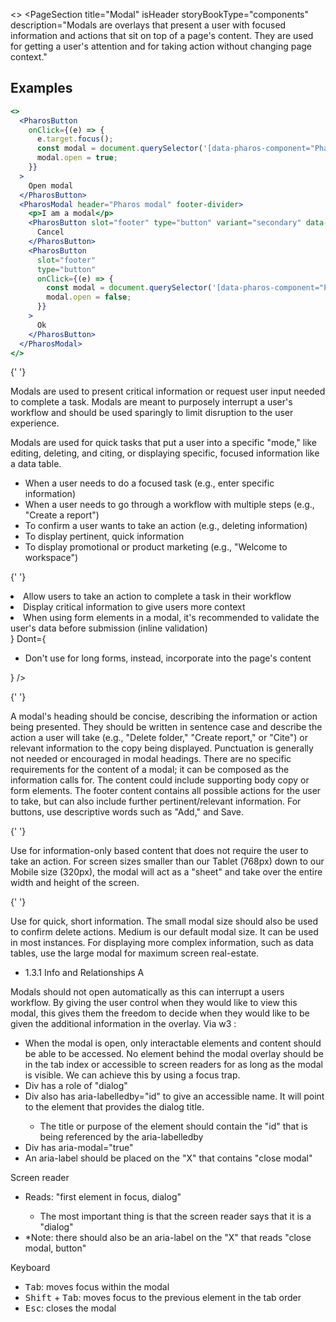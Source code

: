 
<>
  <PageSection
    title="Modal"
    isHeader
    storyBookType="components"
    description="Modals are overlays that present a user with focused information and actions that sit on top of
      a page's content. They are used for getting a user's attention and for taking action without
      changing page context."
  ></PageSection>

## Examples

```jsx live
<>
  <PharosButton
    onClick={(e) => {
      e.target.focus();
      const modal = document.querySelector('[data-pharos-component="PharosModal"]');
      modal.open = true;
    }}
  >
    Open modal
  </PharosButton>
  <PharosModal header="Pharos modal" footer-divider>
    <p>I am a modal</p>
    <PharosButton slot="footer" type="button" variant="secondary" data-modal-close>
      Cancel
    </PharosButton>
    <PharosButton
      slot="footer"
      type="button"
      onClick={(e) => {
        const modal = document.querySelector('[data-pharos-component="PharosModal"]');
        modal.open = false;
      }}
    >
      Ok
    </PharosButton>
  </PharosModal>
</>
```

{' '}

<PageSection topMargin title="Usage">
  <PageSection title="Overview" subSectionLevel={1} lessMargin>
    <div style={{ marginBottom: 'var(--pharos-spacing-3-x)' }}>
      <p>
        Modals are used to present critical information or request user input needed to complete a
        task. Modals are meant to purposely interrupt a user's workflow and should be used sparingly
        to limit disruption to the user experience.
      </p>
      <p>
        Modals are used for quick tasks that put a user into a specific "mode," like editing,
        deleting, and citing, or displaying specific, focused information like a data table.
      </p>
    </div>
  </PageSection>
  <PageSection title="When to Use" subSectionLevel={1} lessMargin>
    <div style={{ marginBottom: 'var(--pharos-spacing-3-x)' }}>
      <ul>
        <li>When a user needs to do a focused task (e.g., enter specific information)</li>
        <li>
          When a user needs to go through a workflow with multiple steps (e.g., "Create a report")
        </li>
        <li>To confirm a user wants to take an action (e.g., deleting information)</li>
        <li>To display pertinent, quick information</li>
        <li>To display promotional or product marketing (e.g., "Welcome to workspace")</li>
      </ul>
    </div>
  </PageSection>
</PageSection>

{' '}

<PageSection title="Best practices">
  <BestPractices
    Do={
      <ul>
        <li>Allow users to take an action to complete a task in their workflow</li>
        <li>Display critical information to give users more context</li>
        <li>
          When using form elements in a modal, it's recommended to validate the user's data before
          submission (inline validation)
        </li>
      </ul>
    }
    Dont={
      <ul>
        <li>Don't use for long forms, instead, incorporate into the page's content</li>
      </ul>
    }
  />
</PageSection>

{' '}

<PageSection title="Content guidelines">
  <PageSection title="Modal heading" subSectionLevel={1} lessMargin>
    A modal's heading should be concise, describing the information or action being presented. They
    should be written in sentence case and describe the action a user will take (e.g., "Delete
    folder," "Create report," or "Cite") or relevant information to the copy being displayed.
    Punctuation is generally not needed or encouraged in modal headings.
  </PageSection>
  <PageSection title="Modal content" subSectionLevel={1} lessMargin>
    There are no specific requirements for the content of a modal; it can be composed as the
    information calls for. The content could include supporting body copy or form elements.
  </PageSection>
  <PageSection title="Modal footer" subSectionLevel={1} lessMargin>
    The footer content contains all possible actions for the user to take, but can also include
    further pertinent/relevant information. For buttons, use descriptive words such as "Add," and
    Save.
  </PageSection>
</PageSection>

{' '}

<PageSection title="States">
  <PageSection title="No footer" subSectionLevel={1} lessMargin>
    Use for information-only based content that does not require the user to take an action.
  </PageSection>
  <PageSection title="Mobile" subSectionLevel={1} lessMargin>
    For screen sizes smaller than our Tablet (768px) down to our Mobile size (320px), the modal will
    act as a "sheet" and take over the entire width and height of the screen.
  </PageSection>
</PageSection>

{' '}

<PageSection title="Variants">
  <PageSection title="Small" subSectionLevel={1} lessMargin>
    Use for quick, short information. The small modal size should also be used to confirm delete
    actions.
  </PageSection>
  <PageSection title="Medium (Default)" subSectionLevel={1} lessMargin>
    Medium is our default modal size. It can be used in most instances.
  </PageSection>
  <PageSection title="Large" subSectionLevel={1} lessMargin>
    For displaying more complex information, such as data tables, use the large modal for maximum
    screen real-estate.
  </PageSection>
</PageSection>

  <PageSection title="Accessibility">
    <PageSection title="Relevant WCAG guidelines" subSectionLevel={1} lessMargin>
      <ul>
        <li>
          <PharosLink href="https://www.w3.org/WAI/WCAG21/Understanding/info-and-relationships.html">
            1.3.1 Info and Relationships A
          </PharosLink>
        </li>
      </ul>
    </PageSection>
    <PageSection title="Importance" subSectionLevel={1} lessMargin>
      Modals should not open automatically as this can interrupt a users workflow. By giving the user
      control when they would like to view this modal, this gives them the freedom to decide when they
      would like to be given the additional information in the overlay.
    </PageSection>
    <PageSection title="Code expectations" subSectionLevel={1} lessMargin>
      Via
      <PharosLink href="https://www.w3.org/TR/wai-aria-practices-1.1/examples/dialog-modal/dialog.html">
        w3
      </PharosLink>
      :
      <ul>
        <li>
          When the modal is open, only interactable elements and content should be able to be
          accessed. No element behind the modal overlay should be in the tab index or accessible to
          screen readers for as long as the modal is visible. We can achieve this by using a focus
          trap.
        </li>
        <li>Div has a role of "dialog"</li>
        <li>
          Div also has aria-labelledby="id" to give an accessible name. It will point to the element
          that provides the dialog title.
        </li>
        <ul>
          <li>
            The title or purpose of the element should contain the "id" that is being referenced by
            the aria-labelledby
          </li>
        </ul>
        <li>Div has aria-modal="true"</li>
        <li>An aria-label should be placed on the "X" that contains "close modal"</li>
      </ul>
    </PageSection>
    <PageSection title="Expected actions" subSectionLevel={1} lessMargin>
      <div style={{ marginBottom: 'var(--pharos-spacing-1-x)' }}>
        <PharosHeading level={'4'} preset={'1--bold'}>
          Screen reader
        </PharosHeading>
        <ul>
          <li>Reads: "first element in focus, dialog"</li>
          <ul>
            <li>The most important thing is that the screen reader says that it is a "dialog"</li>
          </ul>
          <li>
            *Note: there should also be an aria-label on the "X" that reads "close modal, button"
          </li>
        </ul>
      </div>
      <PharosHeading level={'4'} preset={'1--bold'}>
        Keyboard
      </PharosHeading>
      <ul>
        <li>
          <kbd>Tab</kbd>: moves focus within the modal
        </li>
        <li>
          <kbd>Shift</kbd> + <kbd>Tab</kbd>: moves focus to the previous element in the tab order
        </li>
        <li>
          <kbd>Esc</kbd>: closes the modal
        </li>
      </ul>
    </PageSection>
  </PageSection>
</>
